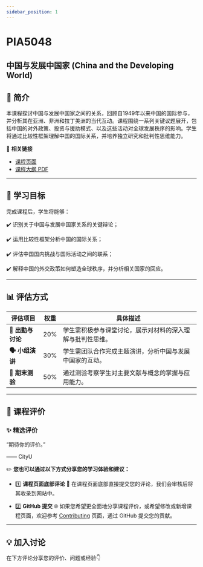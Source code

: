 ```yaml
---
sidebar_position: 1
---
```


# PIA5048
## 中国与发展中国家 (China and the Developing World)

## **📘 简介**
本课程探讨中国与发展中国家之间的关系，回顾自1949年以来中国的国际参与，并分析其在亚洲、非洲和拉丁美洲的当代互动。课程围绕一系列关键议题展开，包括中国的对外政策、投资与援助模式、以及这些活动对全球发展秩序的影响。学生将通过比较性框架理解中国的国际关系，并培养独立研究和批判性思维能力。

🔗 **相关链接**
- [课程页面](https://www.cityu.edu.hk/catalogue/pg/202526/course/PIA5048.htm)
- [课程大纲 PDF](https://www.cityu.edu.hk/catalogue/pg/202526/course/PIA5048.pdf)

---

## **🎯 学习目标**

完成课程后，学生将能够：

✔️ 识别关于中国与发展中国家关系的关键辩论；

✔️ 运用比较性框架分析中国的国际关系；

✔️ 评估中国国内挑战与国际活动之间的联系；

✔️ 解释中国的外交政策如何塑造全球秩序，并分析相关国家的回应。

---

## **📊 评估方式**

| **评估项目**             | **权重** | **具体描述**                                                                                     |
|--------------------------|----------|--------------------------------------------------------------------------------------------------|
| **📖 出勤与讨论**        | 20%      | 学生需积极参与课堂讨论，展示对材料的深入理解与批判性思维。                                               |
| **🗣️ 小组演讲**          | 30%      | 学生需团队合作完成主题演讲，分析中国与发展中国家的互动。                                               |
| **📝 期末测验**           | 50%      | 通过测验考察学生对主要文献与概念的掌握与应用能力。                                                     |

---

## **💬 课程评价**

### ✨ **精选评价**
<div className={commentStyles.commentBox}>
    <p className={commentStyles.commentText}>
        “期待你的评价。”
    </p>
    <p className={commentStyles.commentAuthor}>—— CityU</p>
</div>

✏️ **您也可以通过以下方式分享您的学习体验和建议：**

- 1️⃣ **课程页面底部评论**
💬 在课程页面底部直接提交您的评论，我们会审核后将其收录到网站中。

- 2️⃣ **GitHub 提交**
🌐 如果您希望更全面地分享课程评价，或希望修改或新增课程页面，欢迎参考 [Contributing](/contributing) 页面，通过 GitHub 提交您的贡献。

---

## **💡 加入讨论**

在下方评论分享您的评价、问题或经验👇
<Utterances />
